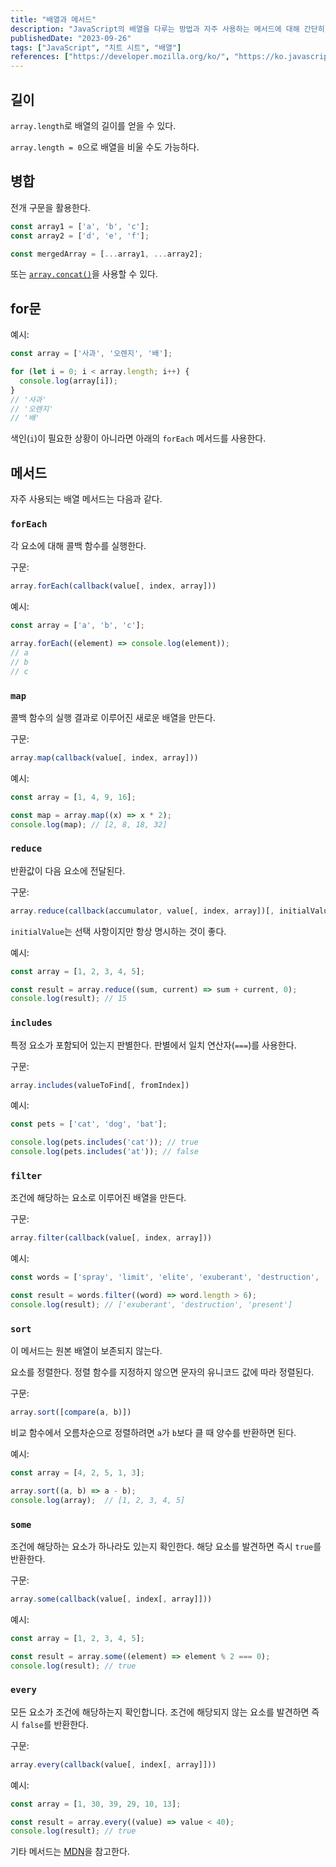 ```yaml
---
title: "배열과 메서드"
description: "JavaScript의 배열을 다루는 방법과 자주 사용하는 메서드에 대해 간단히 알아본다."
publishedDate: "2023-09-26"
tags: ["JavaScript", "치트 시트", "배열"]
references: ["https://developer.mozilla.org/ko/", "https://ko.javascript.info/"]
---
```


## 길이

`array.length`로 배열의 길이를 얻을 수 있다.

`array.length = 0`으로 배열을 비울 수도 가능하다.

## 병합

전개 구문을 활용한다.

```js
const array1 = ['a', 'b', 'c'];
const array2 = ['d', 'e', 'f'];

const mergedArray = [...array1, ...array2];
```

또는 [`array.concat()`](https://developer.mozilla.org/ko/docs/Web/JavaScript/Reference/Global_Objects/Array/concat)을 사용할 수 있다.

## for문

예시:

```js
const array = ['사과', '오렌지', '배'];

for (let i = 0; i < array.length; i++) {
  console.log(array[i]);
}
// '사과'
// '오렌지'
// '배'
```

색인(`i`)이 필요한 상황이 아니라면 아래의 `forEach` 메서드를 사용한다.

## 메서드

자주 사용되는 배열 메서드는 다음과 같다.

### `forEach`

각 요소에 대해 콜백 함수를 실행한다.

구문:

```js
array.forEach(callback(value[, index, array]))
```

예시:

```js
const array = ['a', 'b', 'c'];

array.forEach((element) => console.log(element));
// a
// b
// c
```

### `map`

콜백 함수의 실행 결과로 이루어진 새로운 배열을 만든다.

구문:

```js
array.map(callback(value[, index, array]))
```

예시:

```js
const array = [1, 4, 9, 16];

const map = array.map((x) => x * 2);
console.log(map); // [2, 8, 18, 32]
```

### `reduce`

반환값이 다음 요소에 전달된다.

구문:

```js
array.reduce(callback(accumulator, value[, index, array])[, initialValue])
```

`initialValue`는 선택 사항이지만 항상 명시하는 것이 좋다.

예시:

```js
const array = [1, 2, 3, 4, 5];

const result = array.reduce((sum, current) => sum + current, 0);
console.log(result); // 15
```

### `includes`

특정 요소가 포함되어 있는지 판별한다. 판별에서 일치 연산자(`===`)를 사용한다.

구문:

```js
array.includes(valueToFind[, fromIndex])
```

예시:

```js
const pets = ['cat', 'dog', 'bat'];

console.log(pets.includes('cat')); // true
console.log(pets.includes('at')); // false
```

### `filter`

조건에 해당하는 요소로 이루어진 배열을 만든다.

구문:

```js
array.filter(callback(value[, index, array]))
```

예시:

```js
const words = ['spray', 'limit', 'elite', 'exuberant', 'destruction', 'present'];

const result = words.filter((word) => word.length > 6);
console.log(result); // ['exuberant', 'destruction', 'present']
```

### `sort`

<Admonition type='caution'>
이 메서드는 원본 배열이 보존되지 않는다.
</Admonition>

요소를 정렬한다. 정렬 함수를 지정하지 않으면 문자의 유니코드 값에 따라 정렬된다.

구문:

```js
array.sort([compare(a, b)])
```

비교 함수에서 오름차순으로 정렬하려면 `a`가 `b`보다 클 때 양수를 반환하면 된다.

예시:

```js
const array = [4, 2, 5, 1, 3];

array.sort((a, b) => a - b);
console.log(array);  // [1, 2, 3, 4, 5]
```

### `some`

조건에 해당하는 요소가 하나라도 있는지 확인한다. 해당 요소를 발견하면 즉시 `true`를 반환한다.

구문:

```js
array.some(callback(value[, index[, array]]))
```

예시:

```js
const array = [1, 2, 3, 4, 5];

const result = array.some((element) => element % 2 === 0);
console.log(result); // true
```

### `every`

모든 요소가 조건에 해당하는지 확인합니다. 조건에 해당되지 않는 요소를 발견하면 즉시 `false`를 반환한다.

구문:

```js
array.every(callback(value[, index[, array]]))
```

예시:

```js
const array = [1, 30, 39, 29, 10, 13];

const result = array.every((value) => value < 40);
console.log(result); // true
```

기타 메서드는 [MDN](https://developer.mozilla.org/ko/docs/Web/JavaScript/Reference/Global_Objects/Array#%EC%9D%B8%EC%8A%A4%ED%84%B4%EC%8A%A4_%EB%A9%94%EC%84%9C%EB%93%9C)을 참고한다.